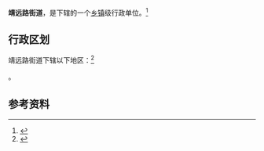 {{中国乡级行政区|62/01/02/011/000}}

'''靖远路街道'''，是{{PRC admin/fullname|62/01/02/011/000|3}}下辖的一个[[乡镇|乡镇]]级行政单位。<ref>{{PRC admin/ref sgc|{{PRC admin/parent|62/01/02/011/000}}}}</ref>

== 行政区划 ==

靖远路街道下辖以下地区：<ref>{{PRC admin/ref sgc|62/01/02/011/000}}</ref>

{{PRC admin/children|62/01/02/011/000}}。

== 参考资料 ==

{{reflist}}

{{行政区划小作品}}
{{PRC admin/navcat|62/01/02/011/000}}